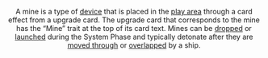 <Header title="mine" />

A mine is a type of [device](/article/Device) that is placed in the [play area](/article/Play_Area) through a card effect
from a <Device/> upgrade card. The upgrade card that corresponds to the mine has
the “Mine” trait at the top of its card text. Mines can be [dropped](/article/Deploy) or [launched](/article/Deploy)
during the System Phase and typically detonate after they are [moved through](/article/Move)
or [overlapped](/article/Overlap) by a ship.
